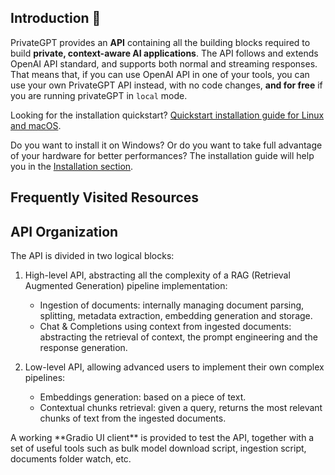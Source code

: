 ## Introduction 👋

PrivateGPT provides an **API** containing all the building blocks required to
build **private, context-aware AI applications**.
The API follows and extends OpenAI API standard, and supports both normal and streaming responses.
That means that, if you can use OpenAI API in one of your tools, you can use your own PrivateGPT API instead,
with no code changes, **and for free** if you are running privateGPT in `local` mode.

Looking for the installation quickstart? [Quickstart installation guide for Linux and macOS](/overview/welcome/quickstart).

Do you want to install it on Windows? Or do you want to take full advantage of your hardware for better performances?
The installation guide will help you in the [Installation section](/installation).


## Frequently Visited Resources

<Cards>
  <Card
    title="API Reference"
    icon="fa-solid fa-code"
    href="/api-reference"
  />
  <Card
    title="Twitter"
    icon="fa-brands fa-twitter"
    href="https://twitter.com/PrivateGPT_AI"
  />
  <Card
    title="Discord Server"
    icon="fa-brands fa-discord"
    href="https://discord.gg/bK6mRVpErU"
  />
</Cards>

## API Organization 

The API is divided in two logical blocks:

1. High-level API, abstracting all the complexity of a RAG (Retrieval Augmented Generation) pipeline implementation:
    - Ingestion of documents: internally managing document parsing, splitting, metadata extraction,
      embedding generation and storage.
    - Chat & Completions using context from ingested documents: abstracting the retrieval of context, the prompt
      engineering and the response generation.

2. Low-level API, allowing advanced users to implement their own complex pipelines:
    - Embeddings generation: based on a piece of text.
    - Contextual chunks retrieval: given a query, returns the most relevant chunks of text from the ingested
      documents.

<Callout intent = "info">
A working **Gradio UI client** is provided to test the API, together with a set of useful tools such as bulk
model download script, ingestion script, documents folder watch, etc.
</Callout>
